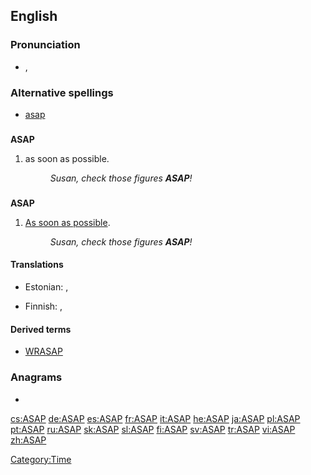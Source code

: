 ==English==

===Pronunciation===
* {{IPA|/ˌeɪ.ɛs.eɪˈpi/|/ˈeɪ.sæp/}}, {{SAMPA|/%eI.Es.eI"pi/|/"eI.s{p/}}

===Alternative spellings===
* [[asap]]

==={{initialism}}===
'''ASAP'''

# as soon as possible.
#: ''Susan, check those figures '''ASAP'''!''

==={{acronym}}===
'''ASAP'''

# [[as soon as possible|As soon as possible]].
#: ''Susan, check those figures '''ASAP'''!''

====Translations====
{{trans-top|as soon as possible}}
* Estonian: {{t|et|asap}},  {{t|et|ASAP}}
{{trans-mid}}
* Finnish: {{t-|fi|asap}}, {{t+|fi|ASAP}}
{{trans-bottom}}

====Derived terms====
* [[WRASAP]]

===Anagrams===
* {{alphagram|[[AAPS#English|AAPS]]}} 


[[Category:Time]]

[[cs:ASAP]]
[[de:ASAP]]
[[es:ASAP]]
[[fr:ASAP]]
[[it:ASAP]]
[[he:ASAP]]
[[ja:ASAP]]
[[pl:ASAP]]
[[pt:ASAP]]
[[ru:ASAP]]
[[sk:ASAP]]
[[sl:ASAP]]
[[fi:ASAP]]
[[sv:ASAP]]
[[tr:ASAP]]
[[vi:ASAP]]
[[zh:ASAP]]